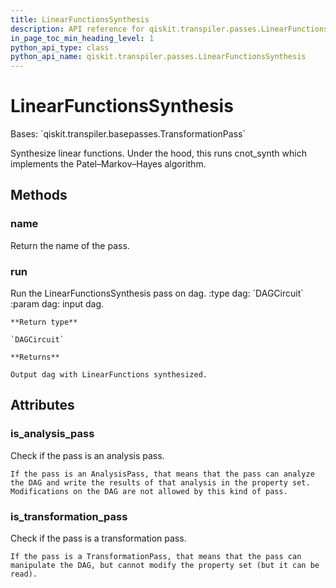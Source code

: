 ```yaml
---
title: LinearFunctionsSynthesis
description: API reference for qiskit.transpiler.passes.LinearFunctionsSynthesis
in_page_toc_min_heading_level: 1
python_api_type: class
python_api_name: qiskit.transpiler.passes.LinearFunctionsSynthesis
---
```


# LinearFunctionsSynthesis

<Class id="qiskit.transpiler.passes.LinearFunctionsSynthesis" github="https://github.com/qiskit/qiskit/tree/stable/0.20/qiskit/transpiler/passes/synthesis/linear_functions_synthesis.py" signature="LinearFunctionsSynthesis(*args, **kwargs)">
  Bases: `qiskit.transpiler.basepasses.TransformationPass`

  Synthesize linear functions. Under the hood, this runs cnot\_synth which implements the Patel–Markov–Hayes algorithm.

  ## Methods

  ### name

  <Function id="qiskit.transpiler.passes.LinearFunctionsSynthesis.name" name="name" signature="LinearFunctionsSynthesis.name()">
    Return the name of the pass.
  </Function>

  ### run

  <Function id="qiskit.transpiler.passes.LinearFunctionsSynthesis.run" name="run" signature="LinearFunctionsSynthesis.run(dag)">
    Run the LinearFunctionsSynthesis pass on dag. :type dag: `DAGCircuit` :param dag: input dag.

    **Return type**

    `DAGCircuit`

    **Returns**

    Output dag with LinearFunctions synthesized.
  </Function>

  ## Attributes

  ### is\_analysis\_pass

  <Attribute id="qiskit.transpiler.passes.LinearFunctionsSynthesis.is_analysis_pass" name="is_analysis_pass">
    Check if the pass is an analysis pass.

    If the pass is an AnalysisPass, that means that the pass can analyze the DAG and write the results of that analysis in the property set. Modifications on the DAG are not allowed by this kind of pass.
  </Attribute>

  ### is\_transformation\_pass

  <Attribute id="qiskit.transpiler.passes.LinearFunctionsSynthesis.is_transformation_pass" name="is_transformation_pass">
    Check if the pass is a transformation pass.

    If the pass is a TransformationPass, that means that the pass can manipulate the DAG, but cannot modify the property set (but it can be read).
  </Attribute>
</Class>

